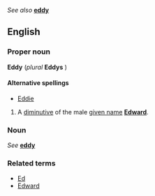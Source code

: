 ''See also'' '''[[eddy]]'''

==English==
===Proper noun===
'''Eddy''' (''plural'' '''Eddys'''<!--NB: this is correct-->)

====Alternative spellings====
*[[Eddie]]

#A [[diminutive]] of the male [[given name]] '''[[Edward]]'''.

===Noun===
''See'' '''[[eddy]]'''

===Related terms===
*[[Ed]]
*[[Edward]]
